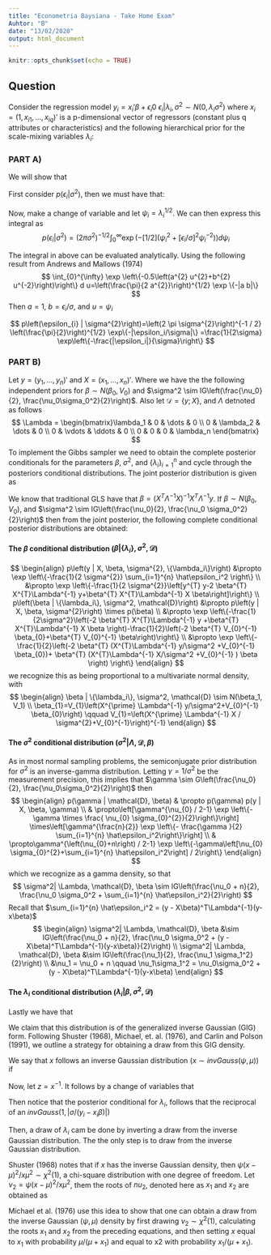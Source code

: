 ---
title: "Econometria Baysiana - Take Home Exam"
Auhtor: "B"
date: "13/02/2020"
output: html_document
---

```{r setup, include=FALSE}
knitr::opts_chunk$set(echo = TRUE)
```

## Question

Consider the regression model
$y_i = x_i'\beta + \epsilon_i0$
$\epsilon_i | \lambda_i ,\sigma^2 \sim N(0, \lambda_i\sigma^2)$
where $x_i = (1, x_{i1}, \dots, x_{iq})'$ is a p-dimensional vector of regressors (constant plus q attributes or characteristics) and the following hierarchical prior for the scale-mixing variables $\lambda_i$:
\begin{equation}
\lambda_1, \dots, \lambda_n \sim \text{iid Exponential(1/2)}
\end{equation}

### PART A)
We will show that 
\begin{equation}
p\left(\epsilon_{i} | \sigma^{2}\right)=\int_{0}^{\infty} p\left(\epsilon_{i} | \lambda_{i}, \sigma^{2}\right) p\left(\lambda_{i}\right) d \lambda_{i}=\frac{1}{2 \sigma} \exp \left\{-\frac{\left|\epsilon_{i}\right|}{\sigma}\right\}
\end{equation}

First consider $p\left(\epsilon_{i} | \sigma^{2}\right)$, then we must have that:
\begin{align}
p\left(\epsilon_{i} | \sigma^{2}\right) &=\int_{0}^{\infty} p\left(\epsilon_{i} | \lambda_{i}, \sigma^{2}\right) p\left(\lambda_{i}\right) d \lambda_{i} \\
&=\int_{0}^{\infty}\left(2 \pi \lambda_{i} \sigma^{2}\right)^{-1 / 2} \exp \left[-\epsilon_{i}^{2} /\left(2 \lambda_{i} \sigma^{2}\right)\right](1 / 2) \exp \left(-\lambda_{i} / 2\right) d \lambda_{i} \\
&=(1 / 2)\left(2 \pi \sigma^{2}\right)^{-1 / 2} \int_{0}^{\infty} \lambda_{i}^{-1 / 2} \exp \left[-(1 / 2)\left(\lambda_{i}+\left[\epsilon_{i} / \sigma\right]^{2} \lambda_{i}^{-1}\right)\right] d \lambda_{i}
\end{align}

Now, make a change of variable and let $\psi_i = \lambda_i^{1/2}$. We can then express this integral as
$$\begin{equation}
p\left(\epsilon_{i} | \sigma^{2}\right)=\left(2 \pi \sigma^{2}\right)^{-1 / 2} \int_{0}^{\infty} \exp \left(-[1 / 2]\left(\psi_{i}^{2}+\left[\epsilon_{i} / \sigma\right]^{2} \psi_{i}^{-2}\right)\right) d \psi_{i}
\end{equation}$$

The integral in above can be evaluated analytically. Using the following result from Andrews and Mallows (1974) 
$$
\int_{0}^{\infty} \exp \left\{-0.5\left(a^{2} u^{2}+b^{2} u^{-2}\right)\right\} d u=\left(\frac{\pi}{2 a^{2}}\right)^{1/2} \exp \{-|a b|\}
$$
Then $a=1$, $b=\epsilon_i/\sigma$, and $u = \psi_i$

$$
p\left(\epsilon_{i} | \sigma^{2}\right)=\left(2 \pi \sigma^{2}\right)^{-1 / 2} \left(\frac{\pi}{2}\right)^{1/2} \exp\{-|\epsilon_i/\sigma|\} =\frac{1}{2\sigma} \exp\left\{-\frac{|\epsilon_i|}{\sigma}\right\}
$$

### PART B)

Let $y = (y_1, \dots, y_n)'$ and $X = (x_1, \dots, x_n)'$. Where we have the the following independent priors for $\beta \sim N(\beta_0, V_0)$ and $\sigma^2 \sim IG\left(\frac{\nu_0}{2}, \frac{\nu_0\sigma_0^2}{2}\right)$. Also let $\mathcal{D} = \{y;X\}$, and $\Lambda$ detnoted as follows
$$
\Lambda  = \begin{bmatrix}\lambda_1 & 0 & \dots & 0 \\ 0 & \lambda_2 & \dots & 0 \\ 0 & \vdots & \ddots & 0 \\ 0 & 0 & 0 & \lambda_n \end{bmatrix}
$$
To implement the Gibbs sampler we need to obtain the complete posterior conditionals for the parameters $\beta$, $\sigma^2$, and $\{\lambda_i\}_{i=1}^{n}$ and cycle through the posteriors conditional distributions. The joint posterior distribution is given as
\begin{equation}
p\left(\beta,\left\{\lambda_{i}\right\}, \sigma^{2} | y\right) \propto\left[\prod_{i=1}^{n} \phi\left(y_{i} ; x_{i} \beta, \lambda_{i} \sigma^{2}\right) p\left(\lambda_{i}\right)\right] p(\beta) p\left(\sigma^{2}\right)
\end{equation}


We know that traditional GLS have that $\beta = (X^T\Lambda^{-1}X)^{-1}X^T\Lambda^{-1}y$. If $\beta \sim N(\beta_0, V_0)$, and $\sigma^2 \sim IG\left(\frac{\nu_0}{2}, \frac{\nu_0 \sigma_0^2}{2}\right)$ then from the joint posterior, the following complete conditional posterior distributions are obtained:

#### The $\beta$ conditional distribution ($\beta | \{\lambda_i\}, \sigma^2, \mathcal{D}$)

$$
\begin{align}
p\left(y | X, \beta, \sigma^{2}, \{\lambda_i\}\right) 
&\propto \exp \left\{-\frac{1}{2 \sigma^{2}} \sum_{i=1}^{n} \hat\epsilon_i^2 \right\} \\
&\propto \exp \left\{-\frac{1}{2 \sigma^{2}}\left[y^{T} y-2 \beta^{T} X^{T}\Lambda^{-1} y+\beta^{T} X^{T}\Lambda^{-1} X \beta\right]\right\} \\
p\left(\beta | \{\lambda_i\}, \sigma^2, \mathcal{D}\right) &\propto p\left(y | X, \beta, \sigma^{2}\right) \times p(\beta) \\
&\propto \exp \left\{-\frac{1}{2\sigma^2}\left(-2 \beta^{T} X^{T}\Lambda^{-1} y +\beta^{T} X^{T}\Lambda^{-1} X \beta \right)-\frac{1}{2}\left(-2 \beta^{T} V_{0}^{-1} \beta_{0}+\beta^{T} V_{0}^{-1} \beta\right)\right\} \\
&\propto 
\exp \left\{-\frac{1}{2}\left(-2 \beta^{T} (X^{T}\Lambda^{-1} y/\sigma^2 +V_{0}^{-1} \beta_{0})+ \beta^{T} (X^{T}\Lambda^{-1} X/\sigma^2 +V_{0}^{-1} ) \beta \right)
\right\}
\end{align}
$$
we recognize this as being proportional to a multivariate normal density, with
$$
\begin{align}
\beta | \{\lambda_i\}, \sigma^2, \mathcal{D} \sim N(\beta_1, V_1) \\
\beta_{1}=V_{1}\left(X^{\prime} \Lambda^{-1} y/\sigma^2+V_{0}^{-1} \beta_{0}\right) \qquad V_{1}=\left(X^{\prime} \Lambda^{-1} X / \sigma^{2}+V_{0}^{-1}\right)^{-1}
\end{align}
$$


#### The $\sigma^2$ conditional distribution ($\sigma^2| \Lambda, \mathcal{D}, \beta$)

As in most normal sampling problems, the semiconjugate prior distribution for $\sigma^2$ is an inverse-gamma distribution.
Letting $\gamma = 1/\sigma^2$ be the measurement precision, this implies that $\gamma \sim G\left(\frac{\nu_0}{2}, \frac{\nu_0\sigma_0^2}{2}\right)$ then 
$$
\begin{align}
p(\gamma | \mathcal{D}, \beta) & \propto p(\gamma) p(y | X, \beta, \gamma) \\
& \propto\left[\gamma^{\nu_{0} / 2-1} \exp \left\{-\gamma \times \frac{ \nu_{0} \sigma_{0}^{2}}{2}\right\}\right] \times\left[\gamma^{\frac{n}{2}} \exp \left\{- \frac{\gamma  }{2} \sum_{i=1}^{n} \hat\epsilon_i^2\right\}\right] \\
& \propto\gamma^{\left(\nu_{0}+n\right) / 2-1} \exp \left\{-\gamma\left[\nu_{0} \sigma_{0}^{2}+\sum_{i=1}^{n} \hat\epsilon_i^2\right] / 2\right\}
\end{align}
$$
which we recognize as a gamma density, so that 
$$
\sigma^2| \Lambda, \mathcal{D}, \beta \sim IG\left(\frac{\nu_0 + n}{2}, \frac{\nu_0 \sigma_0^2 + \sum_{i=1}^{n} \hat\epsilon_i^2}{2}\right)
$$
Recall that $\sum_{i=1}^{n} \hat\epsilon_i^2 = (y - X\beta)^T\Lambda^{-1}(y-x\beta)$
$$
\begin{align}
\sigma^2| \Lambda, \mathcal{D}, \beta &\sim IG\left(\frac{\nu_0 + n}{2}, \frac{\nu_0 \sigma_0^2 + (y - X\beta)^T\Lambda^{-1}(y-x\beta)}{2}\right) \\
\sigma^2| \Lambda, \mathcal{D}, \beta &\sim IG\left(\frac{\nu_1}{2}, \frac{\nu_1 \sigma_1^2}{2}\right) \\
&\nu_1 = \nu_0 + n \qquad \nu_1\sigma_1^2 = \nu_0\sigma_0^2 + (y - X\beta)^T\Lambda^{-1}(y-x\beta)
\end{align}
$$


#### The $\lambda_{i}$ conditional distribution ($\lambda_{i} | \beta, \sigma^{2}, \mathcal{D}$)
Lastly we have that
\begin{align}
p\left(\lambda_{i} | \beta, \sigma^{2}, y_{i}, x_{i}\right) &\propto p\left( y_{i}| \lambda_{i}, \beta, \sigma^{2}, x_{i}\right) p(\lambda_{i}) \\
p\left(\lambda_{i} | \beta, \sigma^{2}, y_{i}, x_{i}\right) &\propto \frac{1}{\sqrt{2\pi \sigma^2 \lambda} }\exp \left\{-\frac{1}{2}\left(\left(y_{i}-x_{i}^{T} \beta\right)^{2} \sigma^{-2}\lambda_{i}^{-1}\right)\right\} \exp \left\{-0.5 \lambda_{i}\right\} \\
p\left(\lambda_{i} | \beta, \sigma^{2}, y_{i}, x_{i}\right) &\propto \lambda^{-1 / 2} \exp \left\{-0.5 \lambda_{i}\right\} 
\exp \left\{-0.5\left(\left(\frac{y_{i}-x_{i}^{\prime} \beta}{\sigma}\right)^{2} \lambda_{i}^{-1}\right)\right\} \\
p\left(\lambda_{i} | \beta, \sigma^{2}, y_{i}, x_{i}\right) &\propto \lambda^{-1 / 2} \exp \left\{-0.5\left(\lambda_{i}+\left(\frac{y_{i}-x_{i}^{\prime} \beta}{\sigma}\right)^{2} \lambda_{i}^{-1}\right)\right\}
\end{align}

We claim that this distribution is of the generalized inverse Gaussian (GIG) form. Following Shuster (1968), Michael, et. al. (1976), and Carlin and Polson (1991), we outline a strategy for obtaining a draw from this GIG density.

We say that $x$ follows an inverse Gaussian distribution ($x \sim invGauss(\psi, \mu)$) if
\begin{equation}
p(x | \psi, \mu) \propto x^{-3 / 2} \exp \left(-\frac{\psi(x-\mu)^{2}}{2 x \mu^{2}}\right), \quad x>0
\end{equation}

Now, let $z = x^{−1}$. It follows by a change of variables that
\begin{align}
p(z | \psi, \mu) &\propto z^{-2} z^{3 / 2} \exp \left(-\frac{\psi\left(z^{-1}-\mu\right)^{2}}{2 z^{-1} \mu^{2}}\right) \\
& \propto z^{-1 / 2} \exp \left(-\frac{\psi}{2}\left[z+\mu^{-2} z^{-1}\right]\right)
\end{align}

Then notice that the posterior conditional for $λ_i$, follows that the reciprocal of an $invGauss(1, |\sigma/(y_i − x_i\beta)|)$

Then, a draw of $\lambda_i$ cam be done by inverting a draw from the inverse Gaussian distribution. The the only step is to draw from the inverse Gaussian distribution.

Shuster (1968) notes that if $x$ has the inverse Gaussian density, then $\psi(x − \mu)^2/x\mu^2 \sim \chi^2(1)$, a chi-square distribution with one degree of freedom. Let $\nu_2 = \psi(x − \mu)^2/x\mu^2$, them the roots of $nu_2$, denoted here as $x_1$ and $x_2$ are obtained as 
\begin{align}
&x_{1}=\mu+\frac{\mu^{2} \nu_{2}}{2 \psi}-\frac{\mu}{2 \psi} \sqrt{4 \mu \psi \nu_{2}+\mu^{2} \nu_{2}^{2}}\\
&x_{2}=\mu^{2} / x_{1}
\end{align}

Michael et al. (1976) use this idea to show that one can obtain a draw from the inverse Gaussian $(\psi, \mu)$ density by first drawing $\nu_2 \sim \chi^2(1)$, calculating the roots $x_1$ and $x_2$ from the preceding equations, and then setting $x$ equal to $x_1$ with probability
$\mu/(\mu + x_1)$ and equal to x2 with probability $x_1/(\mu + x_1)$.